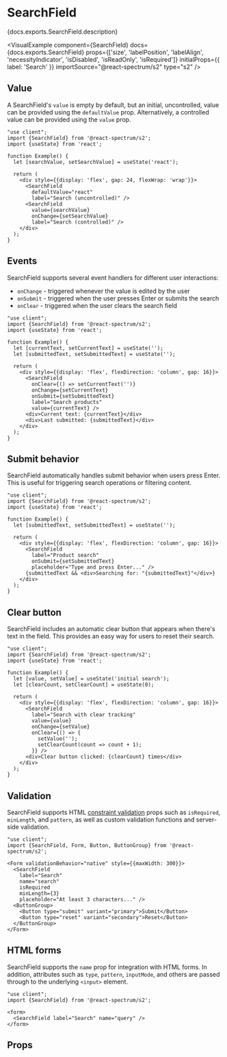 

# SearchField

<PageDescription>{docs.exports.SearchField.description}</PageDescription>

<VisualExample
  component={SearchField}
  docs={docs.exports.SearchField}
  props={['size', 'labelPosition', 'labelAlign', 'necessityIndicator', 'isDisabled', 'isReadOnly', 'isRequired']}
  initialProps={{
    label: 'Search'
  }}
  importSource="@react-spectrum/s2"
  type="s2" />

## Value

A SearchField's `value` is empty by default, but an initial, uncontrolled, value can be provided using the `defaultValue` prop. Alternatively, a controlled value can be provided using the `value` prop.

```tsx render hideImports
"use client";
import {SearchField} from '@react-spectrum/s2';
import {useState} from 'react';

function Example() {
  let [searchValue, setSearchValue] = useState('react');
  
  return (
    <div style={{display: 'flex', gap: 24, flexWrap: 'wrap'}}>
      <SearchField
        defaultValue="react"
        label="Search (uncontrolled)" />
      <SearchField
        value={searchValue}
        onChange={setSearchValue}
        label="Search (controlled)" />
    </div>
  );
}
```

## Events

SearchField supports several event handlers for different user interactions:
- `onChange` - triggered whenever the value is edited by the user
- `onSubmit` - triggered when the user presses Enter or submits the search
- `onClear` - triggered when the user clears the search field

```tsx render hideImports
"use client";
import {SearchField} from '@react-spectrum/s2';
import {useState} from 'react';

function Example() {
  let [currentText, setCurrentText] = useState('');
  let [submittedText, setSubmittedText] = useState('');

  return (
    <div style={{display: 'flex', flexDirection: 'column', gap: 16}}>
      <SearchField
        onClear={() => setCurrentText('')}
        onChange={setCurrentText}
        onSubmit={setSubmittedText}
        label="Search products"
        value={currentText} />
      <div>Current text: {currentText}</div>
      <div>Last submitted: {submittedText}</div>
    </div>
  );
}
```

## Submit behavior

SearchField automatically handles submit behavior when users press Enter. This is useful for triggering search operations or filtering content.

```tsx render hideImports
"use client";
import {SearchField} from '@react-spectrum/s2';
import {useState} from 'react';

function Example() {
  let [submittedText, setSubmittedText] = useState('');

  return (
    <div style={{display: 'flex', flexDirection: 'column', gap: 16}}>
      <SearchField
        label="Product search"
        onSubmit={setSubmittedText}
        placeholder="Type and press Enter..." />
      {submittedText && <div>Searching for: "{submittedText}"</div>}
    </div>
  );
}
```

## Clear button

SearchField includes an automatic clear button that appears when there's text in the field. This provides an easy way for users to reset their search.

```tsx render hideImports
"use client";
import {SearchField} from '@react-spectrum/s2';
import {useState} from 'react';

function Example() {
  let [value, setValue] = useState('initial search');
  let [clearCount, setClearCount] = useState(0);

  return (
    <div style={{display: 'flex', flexDirection: 'column', gap: 16}}>
      <SearchField
        label="Search with clear tracking"
        value={value}
        onChange={setValue}
        onClear={() => {
          setValue('');
          setClearCount(count => count + 1);
        }} />
      <div>Clear button clicked: {clearCount} times</div>
    </div>
  );
}
```

## Validation

SearchField supports HTML [constraint validation](https://developer.mozilla.org/en-US/docs/Web/HTML/Constraint_validation) props such as `isRequired`, `minLength`, and `pattern`, as well as custom validation functions and server-side validation.

```tsx render hideImports
"use client";
import {SearchField, Form, Button, ButtonGroup} from '@react-spectrum/s2';

<Form validationBehavior="native" style={{maxWidth: 300}}>
  <SearchField 
    label="Search" 
    name="search" 
    isRequired 
    minLength={3}
    placeholder="At least 3 characters..." />
  <ButtonGroup>
    <Button type="submit" variant="primary">Submit</Button>
    <Button type="reset" variant="secondary">Reset</Button>
  </ButtonGroup>
</Form>
```

## HTML forms

SearchField supports the `name` prop for integration with HTML forms. In addition, attributes such as `type`, `pattern`, `inputMode`, and others are passed through to the underlying `<input>` element.

```tsx render hideImports
"use client";
import {SearchField} from '@react-spectrum/s2';

<form>
  <SearchField label="Search" name="query" />
</form>
```

## Props

<PropTable component={docs.exports.SearchField} links={docs.links} />
